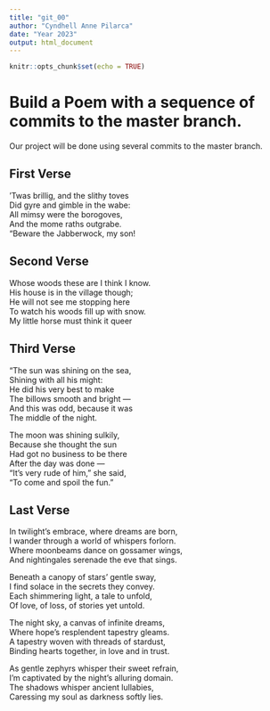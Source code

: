 ```yaml
---
title: "git_00"
author: "Cyndhell Anne Pilarca"
date: "Year 2023"
output: html_document
---
```


```r
knitr::opts_chunk$set(echo = TRUE)
```
# Build a Poem with a sequence of commits to the master branch.
Our project will be done using several commits to the master branch.
<!-- Do not modify or change any text in "!--" bracketed areas such as this --- these are instructions to
you, if you change any of this the git program will notice it and compromise your git merging strategy !-->

## First Verse 
<!-- Put the first five lines of a poem by Lewis Carrol in this section-->
’Twas brillig, and the slithy toves   
Did gyre and gimble in the wabe:    
All mimsy were the borogoves,   
And the mome raths outgrabe.    
“Beware the Jabberwock, my son!

## Second Verse
<!--Put the first five lines of a poem by Robert Frost in this section-->
Whose woods these are I think I know.      
His house is in the village though;       
He will not see me stopping here      
To watch his woods fill up with snow.           
My little horse must think it queer

## Third Verse
<!--Put the first two verses of The Walrus and the Carpenter here!-->
"The sun was shining on the sea,    
      Shining with all his might:   
He did his very best to make    
      The billows smooth and bright —     
And this was odd, because it was    
      The middle of the night.    

The moon was shining sulkily,   
      Because she thought the sun   
Had got no business to be there   
      After the day was done —        
"It's very rude of him," she said,        
      "To come and spoil the fun."
      
## Last Verse
<!--Put a short poem of your choice 8-20 lines,here!-->
In twilight's embrace, where dreams are born,   
I wander through a world of whispers forlorn.   
Where moonbeams dance on gossamer wings,    
And nightingales serenade the eve that sings.   

Beneath a canopy of stars' gentle sway,   
I find solace in the secrets they convey.   
Each shimmering light, a tale to unfold,    
Of love, of loss, of stories yet untold.    

The night sky, a canvas of infinite dreams,   
Where hope's resplendent tapestry gleams.     
A tapestry woven with threads of stardust,  
Binding hearts together, in love and in trust.    

As gentle zephyrs whisper their sweet refrain,    
I'm captivated by the night's alluring domain.    
The shadows whisper ancient lullabies,    
Caressing my soul as darkness softly lies.  


